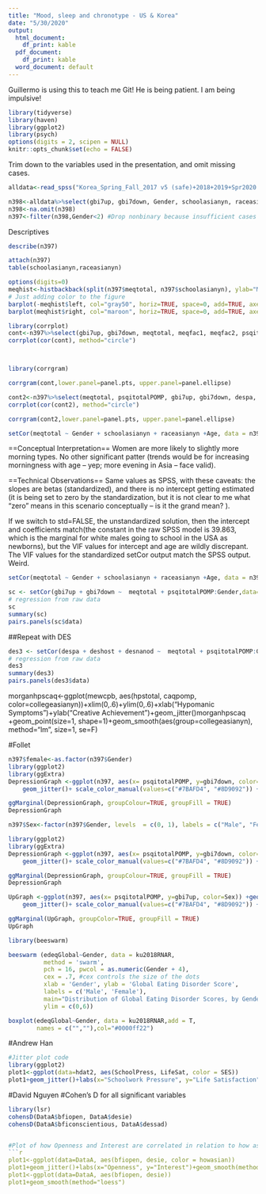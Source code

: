 ---
title: "Mood, sleep and chronotype - US & Korea"
date: "5/30/2020"
output:
  html_document:
    df_print: kable
  pdf_document:
    df_print: kable
  word_document: default
---
Guillermo is using this to teach me Git! 
He is being patient. I am being impulsive!

```{r setup, include=FALSE}
library(tidyverse)
library(haven)
library(ggplot2)
library(psych)
options(digits = 2, scipen = NULL)
knitr::opts_chunk$set(echo = FALSE)
```

Trim down to the variables used in the presentation, and omit missing cases. 

```{r}
alldata<-read_spss("Korea_Spring_Fall_2017 v5 (safe)+2018+2019+Spr2020.sav")

n398<-alldata%>%select(gbi7up, gbi7down, Gender, schoolasianyn, raceasianyn, meqtotal, meqfac1, meqfac2, psqitotalPOMP, Age, despa, desna, desnanod, deshost, desdom)
n398<-na.omit(n398)
n397<-filter(n398,Gender<2) #Drop nonbinary because insufficient cases to prevent deductive identification
```

Descriptives
```{r}
describe(n397)
```

```{r}
attach(n397)
table(schoolasianyn,raceasianyn)
```


```{r}
options(digits=0)
meqhist<-histbackback(split(n397$meqtotal, n397$schoolasianyn), ylab="Morningness Score", main ="Morningness by Asian University") 
# Just adding color to the figure 
barplot(-meqhist$left, col="gray50", horiz=TRUE, space=0, add=TRUE, axes=FALSE) 
barplot(meqhist$right, col="maroon", horiz=TRUE, space=0, add=TRUE, axes=FALSE) 
```


```{r}
library(corrplot)
cont<-n397%>%select(gbi7up, gbi7down, meqtotal, meqfac1, meqfac2, psqitotalPOMP, Age, despa, desna, desnanod, deshost, desdom)
corrplot(cor(cont), method="circle")



library(corrgram)

corrgram(cont,lower.panel=panel.pts, upper.panel=panel.ellipse)

```

```{r}

cont2<-n397%>%select(meqtotal, psqitotalPOMP, gbi7up, gbi7down, despa,  desnanod, deshost)
corrplot(cor(cont2), method="circle")

corrgram(cont2,lower.panel=panel.pts, upper.panel=panel.ellipse)

```

```{r meqtotal as DV}
setCor(meqtotal ~ Gender + schoolasianyn + raceasianyn +Age, data = n397, std = F)

```
==Conceptual Interpretation==
Women are more likely to slightly more morning types. No other significant patter (trends would be for increasing morningness with age -- yep; more evening in Asia -- face valid).


==Technical Observations==
Same values as SPSS, with these caveats: 
the slopes are betas (standardized), and there is no intercept getting estimated (it is being set to zero by the standardization, but it is not clear to me what "zero" means in this scenario conceptually -- is it the grand mean? ). 

If we switch to std=FALSE, the unstandardized solution, then the intercept and coefficients match(the constant in the raw SPSS model is 39.863, which is the marginal for white males going to school in the USA as newborns),  but the VIF values for intercept and age are wildly discrepant. The VIF values for the standardized setCor output match the SPSS output. Weird. 


```{r meqtotal as DV, standardized (betas)}
setCor(meqtotal ~ Gender + schoolasianyn + raceasianyn +Age, data = n397)


```

```{r}
sc <- setCor(gbi7up + gbi7down ~  meqtotal + psqitotalPOMP:Gender,data=n397) 
# regression from raw data
sc
summary(sc)
pairs.panels(sc$data)
```
##Repeat with DES
```{r}
des3 <- setCor(despa + deshost + desnanod ~  meqtotal + psqitotalPOMP:Gender,data=n397) 
# regression from raw data
des3
summary(des3)
pairs.panels(des3$data)

```

morganhpscaq<-ggplot(mewcpb, aes(hpstotal, caqpomp,  color=collegeasianyn))+xlim(0,.6)+ylim(0,.6)+xlab("Hypomanic Symptoms")+ylab("Creative Achievement")+geom_jitter()morganhpscaq +geom_point(size=1, shape=1)+geom_smooth(aes(group=collegeasianyn), method="lm", size=1, se=F)


#Follet
```{r PSQI and 7Down, with ggMarginal codes for the marginal histograms}
n397$female<-as.factor(n397$Gender)
library(ggplot2)
library(ggExtra)
DepressionGraph <-ggplot(n397, aes(x= psqitotalPOMP, y=gbi7down, color=female)) +geom_point() +
	geom_jitter()+ scale_color_manual(values=c("#7BAFD4", "#8D9092")) + geom_smooth(method="lm", se=T) + xlab("PSQI total (% Max)") + ylab("Depression Score (gbi7down)") +ggtitle("Depressive symptoms as a function of sleep problems")

ggMarginal(DepressionGraph, groupColour=TRUE, groupFill = TRUE)
DepressionGraph

```

```{r PSQI and 7Down, with ggMarginal codes for the marginal histograms}
n397$Sex<-factor(n397$Gender, levels  = c(0, 1), labels = c("Male", "Female"))

library(ggplot2)
library(ggExtra)
DepressionGraph <-ggplot(n397, aes(x= psqitotalPOMP, y=gbi7down, color=Sex)) +geom_point() +
	geom_jitter()+ scale_color_manual(values=c("#7BAFD4", "#8D9092")) + geom_smooth(method="lm", se=T) + xlab("PSQI total (% Max)") + ylab("Depression Score (gbi7down)") +ggtitle("Depressive symptoms as a function of sleep problems")+theme_bw()

ggMarginal(DepressionGraph, groupColour=TRUE, groupFill = TRUE)
DepressionGraph

```

```{r PSQI and 7Up, with ggMarginal codes for the marginal histograms}

UpGraph <-ggplot(n397, aes(x= psqitotalPOMP, y=gbi7up, color=Sex)) +geom_point() +
	geom_jitter()+ scale_color_manual(values=c("#7BAFD4", "#8D9092")) + geom_smooth(method="lm", se=T) + xlab("PSQI total (% Max)") + ylab("Hypomanic Score (7 Up)") +ggtitle("Hypomanic symptoms as a function of sleep problems")+theme_bw()

ggMarginal(UpGraph, groupColor=TRUE, groupFill = TRUE)
UpGraph

```


```{r Code for a beeswarm overlaid on top of a box plot that considers global eating disorder scores separated by gender:}
library(beeswarm)

beeswarm (edeqGlobal~Gender, data = ku2018RNAR,
          method = 'swarm', 
          pch = 16, pwcol = as.numeric(Gender + 4),
          cex = .7, #cex controls the size of the dots
          xlab = 'Gender', ylab = 'Global Eating Disorder Score',
          labels = c('Male', 'Female'),
          main="Distribution of Global Eating Disorder Scores, by Gender",
          ylim = c(0,6))

boxplot(edeqGlobal~Gender, data = ku2018RNAR,add = T, 
        names = c("",""),col="#0000ff22")
```
#Andrew Han
```{r}
#Jitter plot code
library(ggplot2)
plot1<-ggplot(data=hdat2, aes(SchoolPress, LifeSat, color = SES))
plot1+geom_jitter()+labs(x="Schoolwork Pressure", y="Life Satisfaction")+geom_smooth(method="loess", color = "red") 
```
#David Nguyen
#Cohen's D for all significant variables 
```{r}
library(lsr)
cohensD(DataA$bfiopen, DataA$desie)
cohensD(DataA$bficonscientious, DataA$dessad)


#Plot of how Openness and Interest are correlated in relation to how asian an individual is
```{r}
plot1<-ggplot(data=DataA, aes(bfiopen, desie, color = howasian))
plot1+geom_jitter()+labs(x="Openness", y="Interest")+geom_smooth(method="loess", color = "red") 
plot1<-ggplot(data=DataA, aes(bfiopen, desie))
plot1+geom_smooth(method="loess")
```
  
